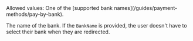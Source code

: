 <ParamField body="BankName" type="string">
Allowed values: One of the [supported bank names](/guides/payment-methods/pay-by-bank).

The name of the bank. If the `BankName` is provided, the user doesn't have to select their bank when they are redirected.
</ParamField>